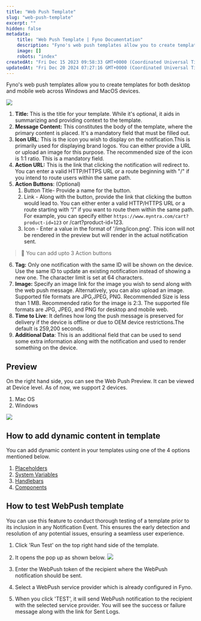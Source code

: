 ```yaml
---
title: "Web Push Template"
slug: "web-push-template"
excerpt: ""
hidden: false
metadata:
    title: "Web Push Template | Fyno Documentation"
    description: "Fyno's web push templates allow you to create templates for desktop and mobile web on Windows and MacOS devices, with options for customizing the title, message content, icon, action URL, action buttons, tag, image, and additional data. The templates can be previewed on Google Chrome browsers on Mac OS and Windows devices."
    image: []
    robots: "index"
createdAt: "Fri Dec 15 2023 09:58:33 GMT+0000 (Coordinated Universal Time)"
updatedAt: "Fri Dec 20 2024 07:27:16 GMT+0000 (Coordinated Universal Time)"
---
```


Fyno's web push templates allow you to create templates for both desktop and mobile web across Windows and MacOS devices.

![](/images/c4e1440-webpush_creation.png)

1. **Title:** This is the title for your template. While it's optional, it aids in summarizing and providing context to the template.
2. **Message Content:** This constitutes the body of the template, where the primary content is placed. It's a mandatory field that must be filled out.
3. **Icon URL**: This is the icon you wish to display on the notification.This is primarily used for displaying brand logos. You can either provide a URL or upload an image for this purpose. The recommended size of the icon is 1:1 ratio. This is a mandatory field.
4. **Action URL:** This is the link that clicking the notification will redirect to. You can enter a valid HTTP/HTTPS URL or a route beginning with "/" if you intend to route users within the same path.
5. **Action Buttons**: (Optional)
    1. Button Title- Provide a name for the button.
    2. Link - Along with the button, provide the link that clicking the button would lead to. You can either enter a valid HTTP/HTTPS URL or a route starting with “/” if you want to route them within the same path. For example, you can specify either `https://www.myntra.com/cart?product-id=123` or /cart?product-id=123.
    3. Icon - Enter a value in the format of '/img/icon.png'. This icon will not be rendered in the preview but will render in the actual notification sent.

> 📘 You can add upto 3 Action buttons

6. **Tag:** Only one notification with the same ID will be shown on the device. Use the same ID to update an existing notification instead of showing a new one. The character limit is set at 64 characters.
7. **Image:** Specify an image link for the image you wish to send along with the web push message. Alternatively, you can also upload an image. Supported file formats are JPG,JPEG, PNG. Recommended Size is less than 1 MB. Recommended ratio for the image is 2:3. The supported file formats are JPG, JPEG, and PNG for desktop and mobile web.
8. **Time to Live**: It defines how long the push message is preserved for delivery if the device is offline or due to OEM device restrictions.The default is 259,200 seconds.
9. **Additional Data**: This is an additional field that can be used to send some extra information along with the notification and used to render something on the device.

## Preview

On the right hand side, you can see the Web Push Preview. It can be viewed at Device level. As of now, we support 2 devices.

1. Mac OS
2. Windows

![](/images/418d5fd-webpush_preview_window.png)

## How to add dynamic content in template

You can add dynamic content in your templates using one of the 4 options mentioned below.

1. [Placeholders](./template-dynamic-content#1-placeholders)
2. [System Variables](./template-dynamic-content#2-system-variables)
3. [Handlebars](./template-dynamic-content#3-handlebars)
4. [Components](./template-dynamic-content#4-components)

## How to test WebPush template

You can use this feature to conduct thorough testing of a template prior to its inclusion in any Notification Event. This ensures the early detection and resolution of any potential issues, ensuring a seamless user experience.

1. Click 'Run Test' on the top right hand side of the template.
2. It opens the pop up as shown below.
   ![](/images/e89466c-webpush_template_updated.png)

3. Enter the WebPush token of the recipient where the WebPush notification should be sent.
4. Select a WebPush service provider which is already configured in Fyno.
5. When you click 'TEST', it will send WebPush notification to the recipient with the selected service provider. You will see the success or failure message along with the link for Sent Logs.
